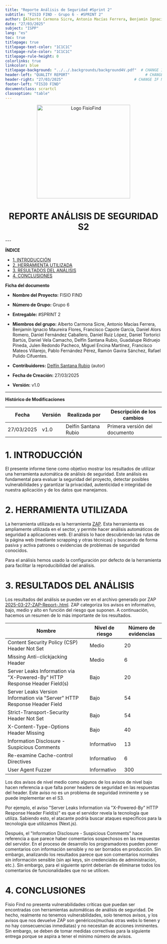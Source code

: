 ```yaml
---
title: "Reporte Análisis de Seguridad #Sprint 2"
subtitle: "FISIO FIND - Grupo 6 - #SPRINT 2"
author: [Alberto Carmona Sicre, Antonio Macías Ferrera, Benjamín Ignacio Maureira Flores, Francisco Capote García, Daniel Alors Romero, Daniel Fernández Caballero, Daniel Ruiz López, Daniel Tortorici Bartús, Daniel Vela Camacho, Delfín Santana Rubio, Guadalupe Ridruejo Pineda, Julen Redondo Pacheco, Miguel Encina Martínez, Francisco Mateos Villarejo, Pablo Fernández Pérez, Ramón Gavira Sánchez, Rafael Pulido Cifuentes]                                                # CHANGE IF NEEDED
date: "27/03/2025"
subject: "ISPP"
lang: "es"
toc: true
titlepage: true
titlepage-text-color: "1C1C1C"
titlepage-rule-color: "1C1C1C"
titlepage-rule-height: 0
colorlinks: true
linkcolor: blue
titlepage-background: "../../.backgrounds/background4V.pdf"  # CHANGE IF NEEDED
header-left: "QUALITY REPORT"                                  # CHANGE IF NEEDED
header-right: "27/03/2025"                                # CHANGE IF NEEDED
footer-left: "FISIO FIND"
documentclass: scrartcl
classoption: "table"
---
```


<!-- COMMENT THIS WHEN EXPORTING TO PDF -->
<p align="center">
  <img
    src="../../../.img/Logo_FisioFind_Verde_sin_fondo.PNG"
    alt="Logo FisioFind"
    width="300"
  />
</p>

<h1 align="center" style={{ fontSize: "30px", fontWeight: "bold" }}>
  REPORTE ANÁLISIS DE SEGURIDAD S2
</h1>
---

**ÍNDICE**
- [1. INTRODUCCIÓN](#1-introducción)
- [2. HERRAMIENTA UTILIZADA](#2-herramienta-utilizada)
- [3. RESULTADOS DEL ANÁLISIS](#3-resultados-del-análisis)
- [4. CONCLUSIONES](#4-conclusiones)

<!-- COMMENT WHEN EXPORTING TO PDF -->


**Ficha del documento**

- **Nombre del Proyecto:** FISIO FIND

- **Número de Grupo:** Grupo 6

- **Entregable:** #SPRINT 2

- **Miembros del grupo:** Alberto Carmona Sicre, Antonio Macías Ferrera, Benjamín Ignacio Maureira Flores, Francisco Capote García, Daniel Alors Romero, Daniel Fernández Caballero, Daniel Ruiz López, Daniel Tortorici Bartús, Daniel Vela Camacho, Delfín Santana Rubio, Guadalupe Ridruejo Pineda, Julen Redondo Pacheco, Miguel Encina Martínez, Francisco Mateos Villarejo, Pablo Fernández Pérez, Ramón Gavira Sánchez, Rafael Pulido Cifuentes.

- **Contribuidores:** [Delfín Santana Rubio](https://github.com/DelfinSR) (autor)

- **Fecha de Creación:** 27/03/2025  

- **Versión:** v1.0


---

**Histórico de Modificaciones**

| Fecha      | Versión | Realizada por   | Descripción de los cambios                       |
| ---------- | ------- | --------------- | ------------------------------------------------ |
| 27/03/2025 | v1.0    | Delfín Santana Rubio | Primera versión del documento |


# 1. INTRODUCCIÓN
El presente informe tiene como objetivo mostrar los resultados de utilizar una herramienta automática de análisis de seguridad. Este análisis es fundamental para evaluar la seguridad del proyecto, detectar posibles vulnerabilidades y garantizar la privacidad, autenticidad e integridad de nuestra aplicación y de los datos que manejamos.

# 2. HERRAMIENTA UTILIZADA
La herramienta utilizada es la herramienta [ZAP](https://www.zaproxy.org/). Esta herramienta es ampliamente utilizada en el sector, y permite hacer análisis automáticos de seguridad a aplicaciones web. El análisis lo hace descubriendo las rutas de la página web (mediante scrapping y otras técnicas) y buscando de forma pasiva y activa patrones o evidencias de problemas de seguridad conocidos.

Para el análisis hemos usado la configuración por defecto de la herramienta para facilitar la reproducibilidad del análisis.

# 3. RESULTADOS DEL ANÁLISIS

Los resultados del análisis se pueden ver en el archivo generado por ZAP [2025-03-27-ZAP-Report-.html](https://github.com/Proyecto-ISPP/FISIOFIND/blob/main/docs/03_reports/security_reports/2025-03-27-ZAP-Report-.html). ZAP categoriza los avisos en informativo, bajo, medio y alto en función del riesgo que suponen. A continuación, hacemos un resumen de lo más importante de los resultados. 

|Nombre | 	Nivel de riesgo | 	Número de evidencias |
|----|------------|------------------------|
|Content Security Policy (CSP) Header Not Set| 	Medio |	20|
|Missing Anti-clickjacking Header |	Medio 	|6|
|Server Leaks Information via "X-Powered-By" HTTP Response Header Field(s) |	Bajo |	20|
|Server Leaks Version Information via "Server" HTTP Response Header Field |	Bajo |	54|
|Strict-Transport-Security Header Not Set |	Bajo |	54|
|X-Content-Type-Options Header Missing |	Bajo |	40|
|Information Disclosure - Suspicious Comments |	Informativo |	13|
|Re-examine Cache-control Directives |	Informativo |	6|
|User Agent Fuzzer |	Informativo |	300|

Los dos avisos de nivel medio como algunos de los avisos de nivel bajo hacen referencia a que falta poner headers de seguridad en las respuestas del header. Este aviso no es un problema de seguridad inminente y se puede implementar en el S3.

Por ejemplo, el aviso "Server Leaks Information via "X-Powered-By" HTTP Response Header Field(s)" es que el servidor revela la tecnología que utiliza. Sabiendo esto, el atacante podría buscar ataques específicos para la tecnología que utilizamos (Next.js).

Después, el "Information Disclosure - Suspicious Comments" hace referencia a que parece haber comentarios sospechosos en las respuestas del servidor. En el proceso de desarrollo los programadores pueden poner comentarios con información sensible y no ser borrados en producción. Sin embargo, analizando los resultados parece que son comentarios normales sin información sensible (sin api keys, sin credenciales de administración, etc.). Sin embargo, para el siguiente sprint deberían de eliminarse todos los comentarios de funcionalidades que no se utilicen.

# 4. CONCLUSIONES
Fisio Find no presenta vulnerabilidades críticas que puedan ser encontradas con herramientas automáticas de análisis de seguridad. De hecho, realmente no tenemos vulnerabilidades, solo tenemos avisos, y los avisos que nos devuelve ZAP son genéricos(muchas otras webs lo tienen y no hay consecuencias inmediatas) y no necesitan de acciones inminentes. Sin embargo, se deben de tomar medidas correctivas para la siguiente entrega porque se aspira a tener el mínimo número de avisos.